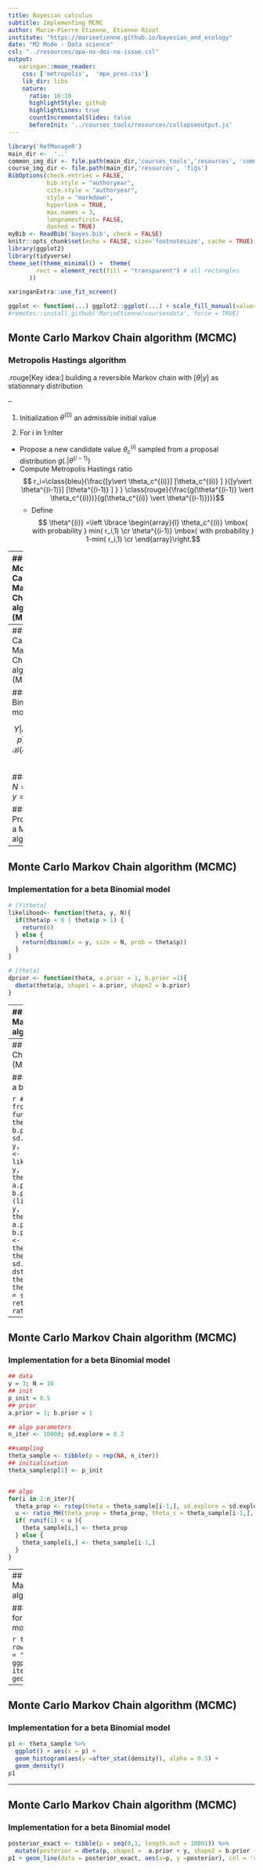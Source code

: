 ```yaml
---
title: Bayesian calculus
subtitle: Implementing MCMC
author: Marie-Pierre Etienne, Etienne Rivot 
institute: "https://marieetienne.github.io/bayesian_and_ecology"
date: "M2 Mode - Data science"
csl: "../resources/apa-no-doi-no-issue.csl"
output:
   xaringan::moon_reader:
    css: ['metropolis',  'mpe_pres.css']
    lib_dir: libs
    nature:
      ratio: 16:10
      highlightStyle: github
      highlightLines: true
      countIncrementalSlides: false
      beforeInit: '../courses_tools/resources/collapseoutput.js'
---
```


<script type="text/x-mathjax-config">
  MathJax.Hub.Config({ TeX: { extensions: ["color.js", "HTML.js"] }});
</script>






```r
library('RefManageR')
main_dir <-  '..'
common_img_dir <- file.path(main_dir,'courses_tools','resources', 'common_figs')
course_img_dir <- file.path(main_dir,'resources', 'figs')
BibOptions(check.entries = FALSE,
           bib.style = "authoryear",
           cite.style = "authoryear",
           style = "markdown",
           hyperlink = TRUE,
           max.names = 3,
           longnamesfirst= FALSE, 
           dashed = TRUE)
myBib <- ReadBib('bayes.bib', check = FALSE)
knitr::opts_chunk$set(echo = FALSE, size='footnotesize', cache = TRUE)
library(ggplot2)
library(tidyverse)
theme_set(theme_minimal() +  theme(
        rect = element_rect(fill = "transparent") # all rectangles
      ))
```

```r
xaringanExtra::use_fit_screen()
```


```r
ggplot <- function(...) ggplot2::ggplot(...) + scale_fill_manual(values = wesanderson::wes_palette(name = "Darjeeling1")) + scale_color_manual(values = wesanderson::wes_palette(name = "Darjeeling1")) 
#remotes::install_github('MarieEtienne/coursesdata', force = TRUE)
```



<!-- F1D763 -->
<!-- F7A913 -->
<!-- C94326 -->
<!-- 1F908E -->
<!-- 33658A -->



## Monte Carlo Markov Chain algorithm (MCMC)

### Metropolis Hastings algorithm

.rouge[Key idea:] building a reversible Markov chain with $[\theta\vert y]$ as stationnary distribution

--

1. Initialization   $\theta^{(0)}$ an admissible initial value

2. For i in 1:nIter
  + Propose a new candidate value $\theta_c^{(i)}$ sampled from a proposal distribution $g(. \vert \theta^{(i-1)})$
  + Compute Metropolis Hastings ratio
    $$ r_i=\class{bleu}{\frac{[y\vert \theta_c^{(i)}] [\theta_c^{(i)} ] }{[y\vert \theta^{(i-1)}] [\theta^{(i-1)} ] } } \class{rouge}{\frac{g(\theta^{(i-1)} \vert \theta_c^{(i)})}{g(\theta_c^{(i)} \vert \theta^{(i-1)})}}$$
    + Define 
    $$ \theta^{(i)} =\left \lbrace
    \begin{array}{l}
    \theta_c^{(i)} \mbox{ with probability } min( r_i,1) \cr
    \theta^{(i-1)} \mbox{ with probability } 1-min( r_i,1) \cr
    \end{array}\right.$$


---
## Monte Carlo Markov Chain algorithm (MCMC)

### Generic Implementation 

.pull-left[
```r
# [Y|theta]
likelihood<- function(theta, y){
  
}

```
  

```r
# [theta]
dprior <- function(theta){
  
}
```
]

.pull-right[

```r
# d(theta_c|theta_i-1)
dstep <- function(theta1, theta2){
  
}
```


```r
# sample theta_prop from theta
rstep <- function(theta){
}
```

]

```r

ratio_MH <- function(theta_prop, theta_c, ...){
  ratio_post <- likelihood(theta_prop) * dprior(theta_prop) /
    (likelihood(theta_c) * dprior(theta_c))
  ratio_step <- dstep(theta_prop, theta_c) / 
    dstep(theta_c, theta_prop)
  return(ratio_post * ratio_step)
}

---
## Monte Carlo Markov Chain algorithm (MCMC)

### Beta Binomial model 

$$Y\vert \mathcal{B}in(N, p), \quad p\vert \mathcal{B}(eta)(1,1)$$

### Data
$N= 10, y=3$

### Propose a MCMC algorithm


---
## Monte Carlo Markov Chain algorithm (MCMC)

###  Implementation for a beta Binomial model 


```r
# [Y|theta]
likelihood<- function(theta, y, N){
  if(theta$p < 0 | theta$p > 1) { 
    return(0)
  } else {
    return(dbinom(x = y, size = N, prob = theta$p))
  }
}

```
  

```r
# [theta]
dprior <- function(theta, a.prior = 1, b.prior =1){
  dbeta(theta$p, shape1 = a.prior, shape2 = b.prior)
}
```

---
## Monte Carlo Markov Chain algorithm (MCMC)

###  Implementation for a beta Binomial model 

```r
# d(theta_c|theta_i-1)
dstep <- function(theta1, theta2, sd.explore = 0.1){
  dnorm(theta2$p, mean = theta1$p, sd = sd.explore)
}
```


```r
# sample theta_prop from theta
rstep <- function(theta, sd.explore = 0.1){
  theta_prop= list()
  theta_prop$p <- rnorm(1, mean = theta$p, sd = sd.explore)
  return(theta_prop)
}
```


---
## Monte Carlo Markov Chain algorithm (MCMC)

###  Implementation for a beta Binomial model 


```r
# sample theta_prop from theta
ratio_MH <- function(theta_prop, theta_c, 
                     a.prior = 1, b.prior = 1, sd.explore = 0.1, 
                     y = y, N = N){
  ratio_post <- likelihood(theta_prop, y, N) * dprior(theta = theta_prop, a.prior = a.prior, b.prior = b.prior) /
    (likelihood(theta_c, y, N) * dprior(theta = theta_c, a.prior = a.prior, b.prior = b.prior))
  ratio_step <- dstep(theta1 = theta_prop, theta2 = theta_c, sd.explore = sd.explore) / 
    dstep(theta1 = theta_c, theta2 = theta_prop, sd.explore = sd.explore)
  return(ratio_post * ratio_step)
}
```

---
## Monte Carlo Markov Chain algorithm (MCMC)

###  Implementation for a beta Binomial model 


```r
## data 
y = 3; N = 10
## init 
p_init = 0.5
## prior
a.prior = 1; b.prior = 1

## algo parameters
n_iter <- 10000; sd.explore = 0.2

##sampling
theta_sample <- tibble(p = rep(NA, n_iter))
## initialisation
theta_sample$p[1] <- p_init


## algo
for(i in 2:n_iter){
  theta_prop <- rstep(theta = theta_sample[i-1,], sd.explore = sd.explore)
  u <- ratio_MH(theta_prop = theta_prop, theta_c = theta_sample[i-1,], a.prior = a.prior , b.prior = b.prior, sd.explore = sd.explore, y =y, N =N)
  if( runif(1) < u ){
    theta_sample[i,] <- theta_prop
  } else {
    theta_sample[i,] <- theta_sample[i-1,]
  }
}

```

---
## Monte Carlo Markov Chain algorithm (MCMC)

###  Implementation for a beta Binomial model 

```r
theta_sample %>%  
  rowid_to_column(var = "iter") %>%
  ggplot() + aes(x = iter, y =p) + 
  geom_line()
```

---

## Monte Carlo Markov Chain algorithm (MCMC)

###  Implementation for a beta Binomial model 

```r
p1 <- theta_sample %>% 
  ggplot() + aes(x = p) + 
  geom_histogram(aes(y =after_stat(density)), alpha = 0.5) +
  geom_density()
p1
```

---

## Monte Carlo Markov Chain algorithm (MCMC)

###  Implementation for a beta Binomial model 

```r
posterior_exact <- tibble(p = seq(0,1, length.out = 10001)) %>% 
  mutate(posterior = dbeta(p, shape1 =  a.prior + y, shape2 = b.prior + N - y))
p1 + geom_line(data = posterior_exact, aes(x=p, y =posterior), col = 'red')
```

